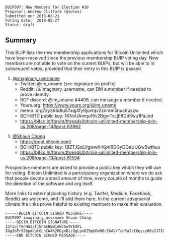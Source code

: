 <pre>
BUIP097: New Members for Election #10
Proposer: Andrew Clifford (@solex)
Submitted on: 2018-08-21
Voting date:  2018-08-27
Status: draft
</pre>

==Summary==

This BUIP lists the new membership applications for Bitcoin Unlimited which have been received since the previous membership BUIP voting day. New members are not able to vote on the current BUIPs, but will be able to in subsequent votes, provided that their entry in this BUIP is passed.

#[[https://bitco.in/forum/members/3/|@imaginary_username]]
#*Twitter: @im_uname (see signature on profile)
#*Reddit: /u/imaginary_username, can DM a member if needed to prove identity.
#*BCF discord: @im_uname #4406, can message a member if needed.
#*Yours.org: https://www.yours.org/@im_uname
#*memo: qrg7zy366dtu57xqj4fy9juvtqv2znrdm5huc6uzzw
#*BCH/BTC public key: 1KNvUAmquf9v2BgyrTsLjE8GdKwu1PaJed
#*https://bitco.in/forum/threads/bitcoin-unlimited-membership-join-us.208/page-14#post-63962

#[[https://bitco.in/forum/members/7811/|@Shaun Chong]]
#*https://pool.bitcoin.com/
#*BCH/BTC public key: 1BZTJSoLVgwwKrKpV6DGyDQeUUGw5wthuu
#*https://bitco.in/forum/threads/bitcoin-unlimited-membership-join-us.208/page-13#post-61594

Prospective members are asked to provide a public key which they will use for voting. Bitcoin Unlimited is a participatory organization where we do ask that people devote a small amount of time, every couple of months to guide the direction of the software and org itself.

More links to external posting history (e.g. Twitter, Medium, Facebook, Reddit) are welcome, and I'll add them here. In the current adversarial climate the links prove helpful to existing members to make their evaluation.

<pre>
------BEGIN BITCOIN SIGNED MESSAGE-----
BUIP097 imaginary_username Shaun Chong
-----BEGIN BITCOIN SIGNATURE-----
15TiujYmnHa33fjEnasBBm1eWcGx9YEXPL
IGg3bPr52bpdUutGLhCW4K2MGynBi/QgLpxDZ9pbDm98cIhAV+TcdRoIrI8eycz06sIJ7IXmS7QeBpmLUbECIrA=
-----END BITCOIN SIGNED MESSAGE-----
</pre>
